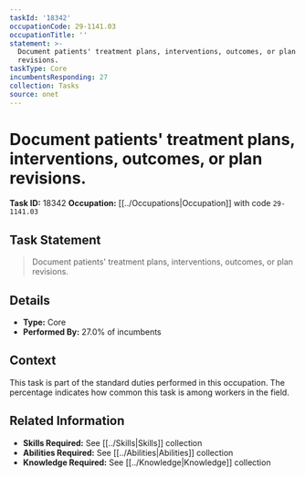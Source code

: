 ```yaml
---
taskId: '18342'
occupationCode: 29-1141.03
occupationTitle: ''
statement: >-
  Document patients' treatment plans, interventions, outcomes, or plan
  revisions.
taskType: Core
incumbentsResponding: 27
collection: Tasks
source: onet
---
```

# Document patients' treatment plans, interventions, outcomes, or plan revisions.

**Task ID:** 18342
**Occupation:** [[../Occupations|Occupation]] with code `29-1141.03`

## Task Statement

> Document patients' treatment plans, interventions, outcomes, or plan revisions.

## Details

- **Type:** Core
- **Performed By:** 27.0% of incumbents

## Context

This task is part of the standard duties performed in this occupation. The percentage indicates how common this task is among workers in the field.

## Related Information

- **Skills Required:** See [[../Skills|Skills]] collection
- **Abilities Required:** See [[../Abilities|Abilities]] collection
- **Knowledge Required:** See [[../Knowledge|Knowledge]] collection
